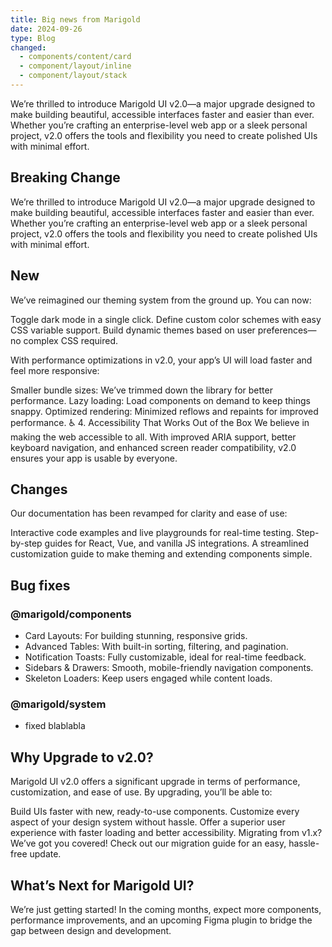 ```yaml
---
title: Big news from Marigold
date: 2024-09-26
type: Blog
changed:
  - components/content/card
  - component/layout/inline
  - component/layout/stack
---
```


We’re thrilled to introduce Marigold UI v2.0—a major upgrade designed to make building beautiful, accessible interfaces faster and easier than ever. Whether you’re crafting an enterprise-level web app or a sleek personal project, v2.0 offers the tools and flexibility you need to create polished UIs with minimal effort.

## Breaking Change

We’re thrilled to introduce Marigold UI v2.0—a major upgrade designed to make building beautiful, accessible interfaces faster and easier than ever. Whether you’re crafting an enterprise-level web app or a sleek personal project, v2.0 offers the tools and flexibility you need to create polished UIs with minimal effort.

## New

We’ve reimagined our theming system from the ground up. You can now:

Toggle dark mode in a single click.
Define custom color schemes with easy CSS variable support.
Build dynamic themes based on user preferences—no complex CSS required.

With performance optimizations in v2.0, your app’s UI will load faster and feel more responsive:

Smaller bundle sizes: We’ve trimmed down the library for better performance.
Lazy loading: Load components on demand to keep things snappy.
Optimized rendering: Minimized reflows and repaints for improved performance.
♿ 4. Accessibility That Works Out of the Box
We believe in making the web accessible to all. With improved ARIA support, better keyboard navigation, and enhanced screen reader compatibility, v2.0 ensures your app is usable by everyone.

## Changes

Our documentation has been revamped for clarity and ease of use:

Interactive code examples and live playgrounds for real-time testing.
Step-by-step guides for React, Vue, and vanilla JS integrations.
A streamlined customization guide to make theming and extending components simple.

## Bug fixes

### @marigold/components

- Card Layouts: For building stunning, responsive grids.
- Advanced Tables: With built-in sorting, filtering, and pagination.
- Notification Toasts: Fully customizable, ideal for real-time feedback.
- Sidebars & Drawers: Smooth, mobile-friendly navigation components.
- Skeleton Loaders: Keep users engaged while content loads.

### @marigold/system

- fixed blablabla

## Why Upgrade to v2.0?

Marigold UI v2.0 offers a significant upgrade in terms of performance, customization, and ease of use. By upgrading, you’ll be able to:

Build UIs faster with new, ready-to-use components.
Customize every aspect of your design system without hassle.
Offer a superior user experience with faster loading and better accessibility.
Migrating from v1.x? We’ve got you covered! Check out our migration guide for an easy, hassle-free update.

## What’s Next for Marigold UI?

We’re just getting started! In the coming months, expect more components, performance improvements, and an upcoming Figma plugin to bridge the gap between design and development.
